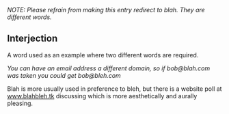 ''NOTE: Please refrain from making this entry redirect to blah. They are different words.''

== Interjection ==

A word used as an example where two different words are required.

''You can have an email address a different domain, so if bob@blah.com was taken you could get bob@bleh.com''

Blah is more usually used in preference to bleh, but there is a website poll at [http://freehost02.websamba.com/blahbleh/ www.blahbleh.tk] discussing which is more aesthetically and aurally pleasing.